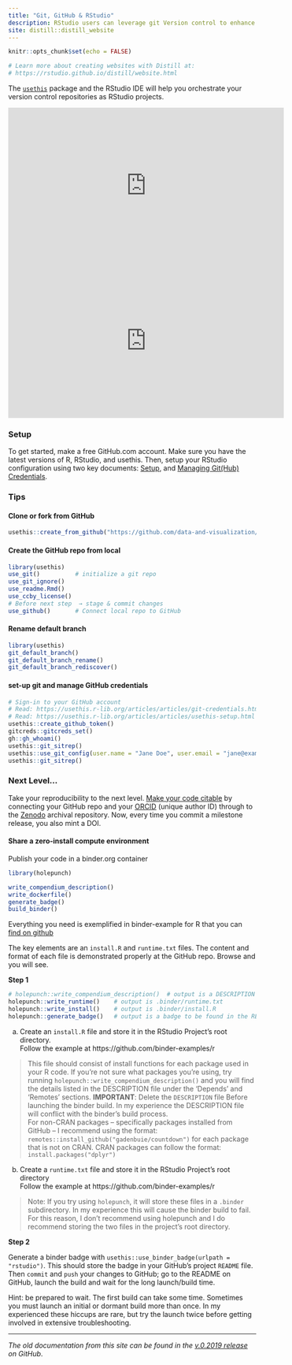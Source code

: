 ```yaml
---
title: "Git, GitHub & RStudio"
description: RStudio users can leverage git Version control to enhance reproducibility.
site: distill::distill_website
---
```


```r
knitr::opts_chunk$set(echo = FALSE)

# Learn more about creating websites with Distill at:
# https://rstudio.github.io/distill/website.html

```

The [`usethis`](https://usethis.r-lib.org/) package and the RStudio IDE will help you orchestrate your version control repositories as RStudio projects.  

<iframe width="560" height="315" src="https://www.youtube.com/embed/r5_v5f6128M" frameborder="0" allow="accelerometer; autoplay; clipboard-write; encrypted-media; gyroscope; picture-in-picture" allowfullscreen></iframe>

<!-- <iframe width="560" height="315" src="https://warpwire.duke.edu/w/t0oFAA/" frameborder="0" scrolling="0" allow="autoplay; encrypted-media; fullscreen;  picture-in-picture;" allowfullscreen></iframe> -->

<!-- <iframe width="560" height="315" src="https://www.youtube.com/embed/Cn-72tbRNFc" title="YouTube video player" frameborder="0" allow="accelerometer; autoplay; clipboard-write; encrypted-media; gyroscope; picture-in-picture" allowfullscreen></iframe> -->

<iframe width="560" height="315" src="https://www.youtube.com/embed/VjDM-XsoHUQ" title="YouTube video player" frameborder="0" allow="accelerometer; autoplay; clipboard-write; encrypted-media; gyroscope; picture-in-picture" allowfullscreen></iframe>


### Setup

To get started, make a free GitHub.com account.  Make sure you have the latest versions of R, RStudio, and usethis.  Then, setup your RStudio configuration using two key documents:  [Setup](https://usethis.r-lib.org/articles/articles/usethis-setup.html), and [Managing Git(Hub) Credentials](https://usethis.r-lib.org/articles/articles/git-credentials.html).

### Tips

#### Clone or fork from GitHub

```r
usethis::create_from_github("https://github.com/data-and-visualization/git-tutorial")
```

#### Create the GitHub repo from local

```r
library(usethis)
use_git()          # initialize a git repo
use_git_ignore()
use_readme.Rmd()
use_ccby_license()
# Before next step  → stage & commit changes
use_github()       # Connect local repo to GitHub
```

#### Rename default branch

```r
library(usethis)
git_default_branch()
git_default_branch_rename()
git_default_branch_rediscover()
```

#### set-up git and manage GitHub credentials

```r
# Sign-in to your GitHub account
# Read: https://usethis.r-lib.org/articles/articles/git-credentials.html
# Read: https://usethis.r-lib.org/articles/articles/usethis-setup.html
usethis::create_github_token()
gitcreds::gitcreds_set()
gh::gh_whoami()
usethis::git_sitrep()
usethis::use_git_config(user.name = "Jane Doe", user.email = "jane@example.com")
usethis::git_sitrep()
```

### Next Level...

Take your reproducibility to the next level.  [Make your code citable](https://guides.github.com/activities/citable-code/) by connecting your GitHub repo and your [ORCID](https://orcid.org/register) (unique author ID) through to the [Zenodo](https://zenodo.org/) archival repository.  Now, every time you commit a milestone release, you also mint a DOI.  

#### Share a zero-install compute environment

<!-- Containerize your repository with binder.org using the [`holepunch` package](https://karthik.github.io/holepunch/) -->

Publish your code in a binder.org container

<!-- Use the [`holepunch` package](https://karthik.github.io/holepunch/) -->

```r
library(holepunch)

write_compendium_description()
write_dockerfile()
generate_badge()
build_binder()

```

<!-- #### Bespoke_Publish your code in a binder  -->

<!-- I recently found my QuickPublish approach _didn't quite work_.  So I RTFMed the binder.org docs and it seemed to imply a preference for NOT using a `.binder/Dockerfile`.  Therefore, here is an approach that is slightly less automated but more bulletproof. -->

Everything you need is exemplified in binder-example for R that you can [find on github](https://github.com/binder-examples/r)

The key elements are an `install.R` and `runtime.txt` files.  The content and format of each file is demonstrated properly at the GitHub repo.  Browse and you will see.

**Step 1**

```r
# holepunch::write_compendium_description()  # output is a DESCRIPTION file in the project root
holepunch::write_runtime()    # output is .binder/runtime.txt
holepunch::write_install()    # output is .binder/install.R
holepunch::generate_badge()   # output is a badge to be found in the README file(s)
```

a. Create an `install.R` file and store it in the RStudio Project's root directory.<br> 
Follow the example at https://github.com/binder-examples/r <br>

> This file should consist of install functions for each package used in your R code.  If you're not sure what packages you're using, try running `holepunch::write_compendium_description()` and you will find the details listed in the DESCRIPTION file under the 'Depends' and 'Remotes' sections. **IMPORTANT**:  Delete the `DESCRIPTION` file Before launching the binder build.  In my experience the DESCRIPTION file will conflict with the binder's build process. <br>
For non-CRAN packages -- specifically packages installed from GitHub -- I recommend using the format: `remotes::install_github("gadenbuie/countdown")` for each package that is not on CRAN.  CRAN packages can follow the format: `install.packages("dplyr")`

b. Create a `runtime.txt` file and store it in the RStudio Project's root directory<br>
Follow the example at https://github.com/binder-examples/r <br>

> Note:  If you try using `holepunch`, it will store these files in a `.binder` subdirectory.  In my experience this will cause the binder build to fail.  For this reason, I don't recommend using holepunch and I do recommend storing the two files in the project's root directory.

**Step 2**

Generate a binder badge with `usethis::use_binder_badge(urlpath = "rstudio")`.  This should store the badge in your GitHub's project `README` file.  Then `commit` and `push` your changes to GitHub; go to the README on GitHub, launch the build and wait for the long launch/build time.

Hint:  be prepared to wait.  The first build can take some time.  Sometimes you must launch an initial or dormant build more than once.  In my experienced these hiccups are rare, but try the launch twice before getting involved in extensive troubleshooting.

<!-- a. Edit the `.binder/install.R` file using the following [model](https://github.com/binder-examples/r/blob/master/install.R). -->
<!-- b. Edit the `binder/install.R` file based on this [model](https://github.com/binder-examples/r/blob/master/runtime.txt) or the [documentation](https://github.com/jupyterhub/repo2docker/pull/772#issue-313426641) -->
<!-- b. Edit the `DESCRIPTION` file using this basic [model](https://github.com/libjohn/workshop_twitter_analysis/blob/main/DESCRIPTION). **Modify all the fields**.  You may want to base the `Depends` and `Remotes` sections on your `.binder/install.R` file -->

---

_The old documentation from this site can be found in the [v.0.2019 release](https://github.com/data-and-visualization/git-tutorial/releases/tag/v0.9.2019) on GitHub_. 

